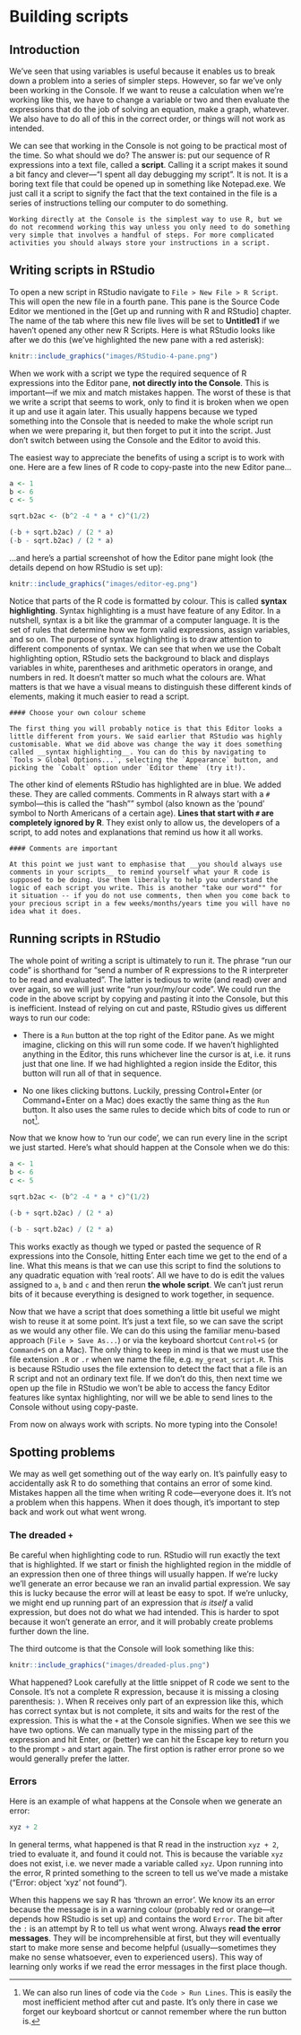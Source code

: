 # Building scripts {#scripts}

## Introduction

We've seen that using variables is useful because it enables us to break down a problem into a series of simpler steps. However, so far we've only been working in the Console. If we want to reuse a calculation when we're working like this, we have to change a variable or two and then evaluate the expressions that do the job of solving an equation, make a graph, whatever. We also have to do all of this in the correct order, or things will not work as intended.

We can see that working in the Console is not going to be practical most of the time. So what should we do? The answer is: put our sequence of R expressions into a text file, called a __script__. Calling it a script makes it sound a bit fancy and clever---"I spent all day debugging my script". It is not. It is a boring text file that could be opened up in something like Notepad.exe. We just call it a script to signify the fact that the text contained in the file is a series of instructions telling our computer to do something.

```block
Working directly at the Console is the simplest way to use R, but we do not recommend working this way unless you only need to do something very simple that involves a handful of steps. For more complicated activities you should always store your instructions in a script.
```

## Writing scripts in RStudio

To open a new script in RStudio navigate to `File > New File > R Script`. This will open the new file in a fourth pane. This pane is the Source Code Editor we mentioned in the [Get up and running with R and RStudio] chapter. The name of the tab where this new file lives will be set to __Untitled1__ if we haven't opened any other new R Scripts. Here is what RStudio looks like after we do this (we've highlighted the new pane with a red asterisk):

```r
knitr::include_graphics("images/RStudio-4-pane.png")
```

When we work with a script we type the required sequence of R expressions into the Editor pane, **not directly into the Console**. This is important---if we mix and match mistakes happen. The worst of these is that we write a script that seems to work, only to find it is broken when we open it up and use it again later. This usually happens because we typed something into the Console that is needed to make the whole script run when we were preparing it, but then forget to put it into the script. Just don't switch between using the Console and the Editor to avoid this.

The easiest way to appreciate the benefits of using a script is to work with one. Here are a few lines of R code to copy-paste into the new Editor pane...

```r
a <- 1
b <- 6
c <- 5

sqrt.b2ac <- (b^2 -4 * a * c)^(1/2)

(-b + sqrt.b2ac) / (2 * a)
(-b - sqrt.b2ac) / (2 * a)
```

...and here's a partial screenshot of how the Editor pane might look (the details depend on how RStudio is set up):

```r
knitr::include_graphics("images/editor-eg.png")
```

Notice that parts of the R code is formatted by colour. This is called __syntax highlighting__. Syntax highlighting is a must have feature of any Editor. In a nutshell, syntax is a bit like the grammar of a computer language. It is the set of rules that determine how we form valid expressions, assign variables, and so on. The purpose of syntax highlighting is to draw attention to different components of syntax. We can see that when we use the Cobalt highlighting option, RStudio sets the background to black and displays variables in white, parentheses and arithmetic operators in orange, and numbers in red. It doesn't matter so much what the colours are. What matters is that we have a visual means to distinguish these different kinds of elements, making it much easier to read a script.

```block
#### Choose your own colour scheme

The first thing you will probably notice is that this Editor looks a little different from yours. We said earlier that RStudio was highly customisable. What we did above was change the way it does something called __syntax highlighting__. You can do this by navigating to `Tools > Global Options...`, selecting the `Appearance` button, and picking the `Cobalt` option under `Editor theme` (try it!). 
```

The other kind of elements RStudio has highlighted are in blue. We added these. They are called comments. Comments in R always start with a `#` symbol---this is called the "hash"" symbol (also known as the 'pound' symbol to North Americans of a certain age). **Lines that start with `#` are completely ignored by R**. They exist only to allow us, the developers of a script, to add notes and explanations that remind us how it all works. 

```block
#### Comments are important

At this point we just want to emphasise that __you should always use comments in your scripts__ to remind yourself what your R code is supposed to be doing. Use them liberally to help you understand the logic of each script you write. This is another "take our word"" for it situation -- if you do not use comments, then when you come back to your precious script in a few weeks/months/years time you will have no idea what it does. 
```

## Running scripts in RStudio

The whole point of writing a script is ultimately to run it. The phrase "run our code" is shorthand for "send a number of R expressions to the R interpreter to be read and evaluated". The latter is tedious to write (and read) over and over again, so we will just write "run your/my/our code". We could run the code in the above script by copying and pasting it into the Console, but this is inefficient. Instead of relying on cut and paste, RStudio gives us different ways to run our code:

* There is a `Run` button at the top right of the Editor pane. As we might imagine, clicking on this will run some code. If we haven't highlighted anything in the Editor, this runs whichever line the cursor is at, i.e. it runs just that one line. If we had highlighted a region inside the Editor, this button will run all of that in sequence.

* No one likes clicking buttons. Luckily, pressing Control+Enter (or Command+Enter on a Mac) does exactly the same thing as the `Run` button. It also uses the same rules to decide which bits of code to run or not^[We can also run lines of code via the `Code > Run Lines`. This is easily the most inefficient method after cut and paste. It's only there in case we forget our keyboard shortcut or cannot remember where the run button is.].

Now that we know how to 'run our code', we can run every line in the script we just started. Here's what should happen at the Console when we do this:
```r
a <- 1
b <- 6
c <- 5

sqrt.b2ac <- (b^2 -4 * a * c)^(1/2)
```
```r
(-b + sqrt.b2ac) / (2 * a)
```
```r
(-b - sqrt.b2ac) / (2 * a)
```
This works exactly as though we typed or pasted the sequence of R expressions into the Console, hitting Enter each time we get to the end of a line. What this means is that we can use this script to find the solutions to any quadratic equation with 'real roots'. All we have to do is edit the values assigned to `a`, `b` and `c` and then rerun **the whole script**. We can't just rerun bits of it because everything is designed to work together, in sequence.

Now that we have a script that does something a little bit useful we might wish to reuse it at some point. It's just a text file, so we can save the script as we would any other file. We can do this using the familiar menu-based approach (`File > Save As...`) or via the keyboard shortcut `Control+S` (or `Command+S` on a Mac). The only thing to keep in mind is that we must use the file extension `.R` or `.r` when we name the file, e.g. `my_great_script.R`. This is because RStudio uses the file extension to detect the fact that a file is an R script and not an ordinary text file. If we don't do this, then next time we open up the file in RStudio we won't be able to access the fancy Editor features like syntax highlighting, nor will we be able to send lines to the Console without using copy-paste.

From now on always work with scripts. No more typing into the Console!

## Spotting problems

We may as well get something out of the way early on. It's painfully easy to accidentally ask R to do something that contains an error of some kind. Mistakes happen all the time when writing R code---everyone does it. It's not a problem when this happens. When it does though, it's important to step back and work out what went wrong.

### The dreaded `+`

Be careful when highlighting code to run. RStudio will run exactly the text that is highlighted. If we start or finish the highlighted region in the middle of an expression then one of three things will usually happen. If we're lucky we'll generate an error because we ran an invalid partial expression. We say this is lucky because the error will at least be easy to spot. If we're unlucky, we might end up running part of an expression that _is itself_ a valid expression, but does not do what we had intended. This is harder to spot because it won't generate an error, and it will probably create problems further down the line. 

The third outcome is that the Console will look something like this:

```r
knitr::include_graphics("images/dreaded-plus.png")
```

What happened? Look carefully at the little snippet of R code we sent to the Console. It's not a complete R expression, because it is missing a closing parenthesis: `)`. When R receives only part of an expression like this, which has correct syntax but is not complete, it sits and waits for the rest of the expression. This is what the `+` at the Console signifies. When we see this we have two options. We can manually type in the missing part of the expression and hit Enter, or (better) we can hit the Escape key to return you to the prompt `>` and start again. The first option is rather error prone so we would generally prefer the latter.

### Errors

Here is an example of what happens at the Console when we generate an error:
```r
xyz + 2
```
In general terms, what happened is that R read in the instruction `xyz + 2`, tried to evaluate it, and found it could not. This is because the variable `xyz` does not exist, i.e. we never made a variable called `xyz`. Upon running into the error, R printed something to the screen to tell us we've made a mistake ("Error: object 'xyz' not found"). 

When this happens we say R has 'thrown an error'. We know its an error because the message is in a warning colour (probably red or orange---it depends how RStudio is set up) and contains the word `Error`. The bit after the `:` is an attempt by R to tell us what went wrong. Always __read the error messages__. They will be incomprehensible at first, but they will eventually start to make more sense and become helpful (usually---sometimes they make no sense whatsoever, even to experienced users). This way of learning only works if we read the error messages in the first place though.
